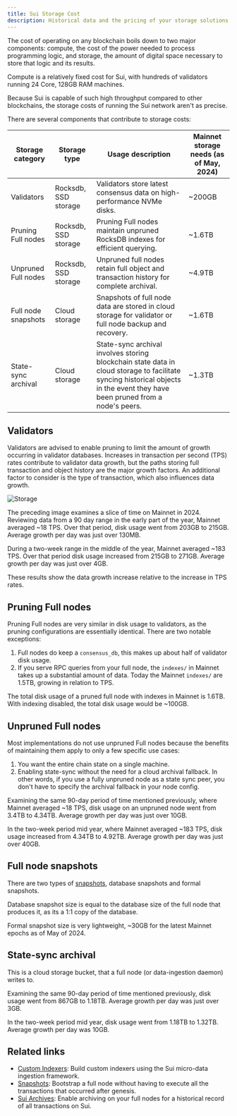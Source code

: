 ```yaml
---
title: Sui Storage Cost
description: Historical data and the pricing of your storage solutions provide insights into the cost of your operations on the Sui network.
---
```


The cost of operating on any blockchain boils down to two major components: compute, the cost of the power needed to process programming logic, and storage, the amount of digital space necessary to store that logic and its results.

Compute is a relatively fixed cost for Sui, with hundreds of validators running 24 Core, 128GB RAM machines.

Because Sui is capable of such high throughput compared to other blockchains, the storage costs of running the Sui network aren't as precise.

There are several components that contribute to storage costs:

| Storage category    | Storage type         | Usage description                                                                                                                                                            | Mainnet storage needs (as of May, 2024) |
| ------------------- | -------------------- | ---------------------------------------------------------------------------------------------------------------------------------------------------------------------------- | ---------------------------------------------------- |
| Validators          | Rocksdb, SSD storage | Validators store latest consensus data on high-performance NVMe disks.                                                                                                       | ~200GB                                               |
| Pruning Full nodes  | Rocksdb, SSD storage | Pruning Full nodes maintain unpruned RocksDB indexes for efficient querying.                                                                                                 | ~1.6TB                                               |
| Unpruned Full nodes | Rocksdb, SSD storage | Unpruned full nodes retain full object and transaction history for complete archival.                                                                                        | ~4.9TB                                               |
| Full node snapshots | Cloud storage        | Snapshots of full node data are stored in cloud storage for validator or full node backup and recovery.                                                                      | ~1.6TB                                               |
| State-sync archival | Cloud storage        | State-sync archival involves storing blockchain state data in cloud storage to facilitate syncing historical objects in the event they have been pruned from a node's peers. | ~1.3TB                                               |

## Validators

Validators are advised to enable pruning to limit the amount of growth occurring in validator databases. Increases in transaction per second (TPS) rates contribute to validator data growth, but the paths storing full transaction and object history are the major growth factors. An additional factor to consider is the type of transaction, which also influences data growth.

![Storage](./images/storage.png)

The preceding image examines a slice of time on Mainnet in 2024. Reviewing data from a 90 day range in the early part of the year, Mainnet averaged ~18 TPS. Over that period, disk usage went from 203GB to 215GB. Average growth per day was just over 130MB.

During a two-week range in the middle of the year, Mainnet averaged ~183 TPS. Over that period disk usage increased from 215GB to 271GB. Average growth per day was just over 4GB.

These results show the data growth increase relative to the increase in TPS rates.

## Pruning Full nodes

Pruning Full nodes are very similar in disk usage to validators, as the pruning configurations are essentially identical. There are two notable exceptions:

1. Full nodes do keep a `consensus_db`, this makes up about half of validator disk usage.
1. If you serve RPC queries from your full node, the `indexes/` in Mainnet takes up a substantial amount of data. Today the Mainnet `indexes/` are 1.5TB, growing in relation to TPS.

The total disk usage of a pruned full node with indexes in Mainnet is 1.6TB. With indexing disabled, the total disk usage would be ~100GB.

## Unpruned Full nodes

Most implementations do not use unpruned Full nodes because the benefits of maintaining them apply to only a few specific use cases:

1. You want the entire chain state on a single machine.
1. Enabling state-sync without the need for a cloud archival fallback. In other words, if you use a fully unpruned node as a state sync peer, you don't have to specify the archival fallback in your node config.

Examining the same 90-day period of time mentioned previously, where Mainnet averaged ~18 TPS, disk usage on an unpruned node went from 3.4TB to 4.34TB. Average growth per day was just over 10GB.

In the two-week period mid year, where Mainnet averaged ~183 TPS, disk usage increased from 4.34TB to 4.92TB. Average growth per day was just over 40GB.

## Full node snapshots

There are two types of [snapshots](../../guides/operator/snapshots.mdx), database snapshots and formal snapshots.

Database snapshot size is equal to the database size of the full node that produces it, as its a 1:1 copy of the database. 

Formal snapshot size is very lightweight, ~30GB for the latest Mainnet epochs as of May of 2024.

## State-sync archival

This is a cloud storage bucket, that a full node (or data-ingestion daemon) writes to. 

Examining the same 90-day period of time mentioned previously, disk usage went from 867GB to 1.18TB. Average growth per day was just over 3GB.

In the two-week period mid year, disk usage went from 1.18TB to 1.32TB. Average growth per day was 10GB.

## Related links

- [Custom Indexers](../../guides/developer/advanced/custom-indexer.mdx): Build custom indexers using the Sui micro-data ingestion framework.
- [Snapshots](../../guides/operator/snapshots.mdx): Bootstrap a full node without having to execute all the transactions that occurred after genesis.
- [Sui Archives](../../guides/operator/archives.mdx): Enable archiving on your full nodes for a historical record of all transactions on Sui.